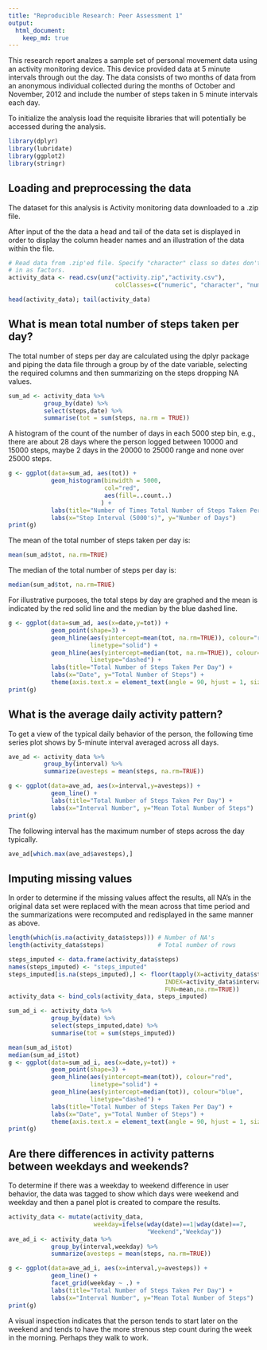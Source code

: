 ```yaml
---
title: "Reproducible Research: Peer Assessment 1"
output: 
  html_document:
    keep_md: true
---
```

This research report analzes a sample set of personal movement data using 
an activity monitoring device.  This device provided data at 5 minute intervals 
through out the day. The data consists of two months of data from an anonymous 
individual collected during the months of October and November, 2012 and include
the number of steps taken in 5 minute intervals each day.

To initialize the analysis load the requisite libraries that will potentially
be accessed during the analysis.
```r
library(dplyr)
library(lubridate)
library(ggplot2)
library(stringr)
```

## Loading and preprocessing the data
The dataset for this analysis is Activity monitoring data downloaded to a .zip file.  

After input of the the data a head and tail of the data set is displayed in order to display the column header names and an illustration of the data within the file.
```r
# Read data from .zip'ed file. Specify "character" class so dates don't come
# in as factors.
activity_data <- read.csv(unz("activity.zip","activity.csv"), 
                              colClasses=c("numeric", "character", "numeric"))

head(activity_data); tail(activity_data)

```


## What is mean total number of steps taken per day?
The total number of steps per day are calculated using the dplyr package and piping the data file through a group by of the date variable, selecting the required columns and then summarizing on the steps dropping NA values.
```r
sum_ad <- activity_data %>%
          group_by(date) %>%
          select(steps,date) %>%
          summarise(tot = sum(steps, na.rm = TRUE))
```


A histogram of the count of the number of days in each 5000 step bin, e.g.,  there are about 28 days where the person logged between 10000 and 15000 steps, maybe 2 days in the 20000 to 25000 range and none over 25000 steps. 
```r
g <- ggplot(data=sum_ad, aes(tot)) + 
            geom_histogram(binwidth = 5000,
                           col="red", 
                           aes(fill=..count..)
                          ) +
            labs(title="Number of Times Total Number of Steps Taken Per Day in Interval") +
            labs(x="Step Interval (5000's)", y="Number of Days")
print(g)            
```

The mean of the total number of steps taken per day is: 
```r
mean(sum_ad$tot, na.rm=TRUE) 
```
The median of the total number of steps per day is:
```r
median(sum_ad$tot, na.rm=TRUE)
```

For illustrative purposes, the total steps by day are graphed and the mean is indicated by the red solid line and the median by the blue dashed line.
```r
g <- ggplot(data=sum_ad, aes(x=date,y=tot)) + 
            geom_point(shape=3) +
            geom_hline(aes(yintercept=mean(tot, na.rm=TRUE)), colour="red", 
                       linetype="solid") +
            geom_hline(aes(yintercept=median(tot, na.rm=TRUE)), colour="blue", 
                       linetype="dashed") +
            labs(title="Total Number of Steps Taken Per Day") +
            labs(x="Date", y="Total Number of Steps") + 
            theme(axis.text.x = element_text(angle = 90, hjust = 1, size=6))
print(g)  
```

## What is the average daily activity pattern?
To get a view of the typical daily behavior of the person, the following time series plot shows by 5-minute interval averaged across all days.
```r
  
ave_ad <- activity_data %>% 
          group_by(interval) %>% 
          summarize(avesteps = mean(steps, na.rm=TRUE))

g <- ggplot(data=ave_ad, aes(x=interval,y=avesteps)) + 
            geom_line() +
            labs(title="Total Number of Steps Taken Per Day") +
            labs(x="Interval Number", y="Mean Total Number of Steps") 
print(g) 
```

The following interval has the maximum number of steps across the day typically.
```r
ave_ad[which.max(ave_ad$avesteps),]
```


## Imputing missing values
In order to determine if the missing values affect the results, all NA's in the original data set were replaced with the mean across that time period and the summarizations were recomputed and redisplayed in the same manner as above.
```r
length(which(is.na(activity_data$steps))) # Number of NA's
length(activity_data$steps)               # Total number of rows

steps_imputed <- data.frame(activity_data$steps)
names(steps_imputed) <- "steps_imputed"
steps_imputed[is.na(steps_imputed),] <- floor(tapply(X=activity_data$steps,
                                            INDEX=activity_data$interval,
                                            FUN=mean,na.rm=TRUE))
activity_data <- bind_cols(activity_data, steps_imputed)

sum_ad_i <- activity_data %>%
            group_by(date) %>%
            select(steps_imputed,date) %>%
            summarise(tot = sum(steps_imputed))

mean(sum_ad_i$tot)
median(sum_ad_i$tot)
g <- ggplot(data=sum_ad_i, aes(x=date,y=tot)) + 
            geom_point(shape=3) +
            geom_hline(aes(yintercept=mean(tot)), colour="red", 
                       linetype="solid") +
            geom_hline(aes(yintercept=median(tot)), colour="blue", 
                       linetype="dashed") +
            labs(title="Total Number of Steps Taken Per Day") +
            labs(x="Date", y="Total Number of Steps") + 
            theme(axis.text.x = element_text(angle = 90, hjust = 1, size=6))
print(g) 
```


## Are there differences in activity patterns between weekdays and weekends?
To determine if there was a weekday to weekend difference in user behavior, the data was tagged to show which days were weekend and weekday and then a panel plot is created to compare the results. 
```r
activity_data <- mutate(activity_data, 
                        weekday=ifelse(wday(date)==1|wday(date)==7,
                                       "Weekend","Weekday"))
ave_ad_i <- activity_data %>% 
            group_by(interval,weekday) %>% 
            summarize(avesteps = mean(steps, na.rm=TRUE))

g <- ggplot(data=ave_ad_i, aes(x=interval,y=avesteps)) + 
            geom_line() +
            facet_grid(weekday ~ .) +
            labs(title="Total Number of Steps Taken Per Day") +
            labs(x="Interval Number", y="Mean Total Number of Steps") 
print(g) 
```

A visual inspection indicates that the person tends to start later on the weekend and tends to have the more strenous step count during the week in the morning.  Perhaps they walk to work. 